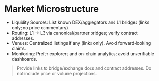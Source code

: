 # Market Microstructure

- Liquidity Sources: List known DEX/aggregators and L1 bridges (links only; no price commentary).
- Routing: L1 → L3 via canonical/partner bridges; verify contract addresses.
- Venues: Centralized listings if any (links only). Avoid forward-looking claims.
- Monitoring: Prefer explorers and on-chain analytics; avoid unverifiable dashboards.

> Provide links to bridge/exchange docs and contract addresses. Do not include price or volume projections.
